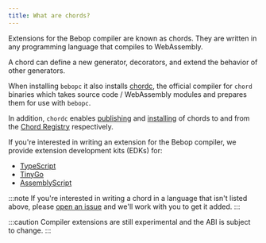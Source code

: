 ```yaml
---
title: What are chords?
---
```


Extensions for the Bebop compiler are known as chords. They are written in any programming language that compiles to WebAssembly. 

A chord can define a new generator, decorators, and extend the behavior of other generators.

When installing `bebopc` it also installs [chordc](../chordc), the official compiler for `chord` binaries which takes source code / WebAssembly modules and prepares them for use with `bebopc`.

In addition, `chordc` enables [publishing](../publishing) and [installing](../installing) of chords to and from the [Chord Registry]() respectively. 

If you're interested in writing an extension for the Bebop compiler, we provide extension development kits (EDKs) for:

- [TypeScript](https://github.com/betwixt-labs/bebop/tree/vnext/extensions/edks/typescript)
- [TinyGo](https://github.com/betwixt-labs/bebop/tree/vnext/extensions/edks/tinygo/)
- [AssemblyScript](https://github.com/betwixt-labs/bebop/tree/vnext/extensions/edks/assemblyscript)

:::note
If you're interested in writing a chord in a language that isn't listed above, please [open an issue]() and we'll work with you to get it added.
:::

:::caution
Compiler extensions are still experimental and the ABI is subject to change.
:::



